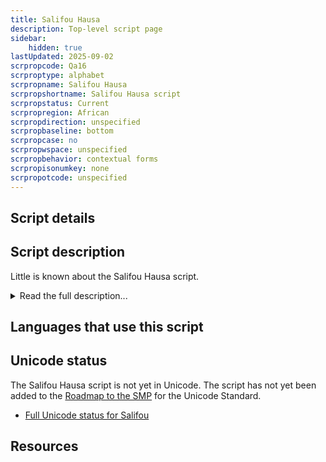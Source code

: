 ```yaml
---
title: Salifou Hausa
description: Top-level script page
sidebar:
    hidden: true
lastUpdated: 2025-09-02
scrpropcode: Qa16
scrproptype: alphabet
scrpropname: Salifou Hausa
scrpropshortname: Salifou Hausa script
scrpropstatus: Current
scrpropregion: African
scrpropdirection: unspecified
scrpropbaseline: bottom
scrpropcase: no
scrpropwspace: unspecified
scrpropbehavior: contextual forms
scrpropisonumkey: none
scrpropotcode: unspecified
---
```



## Script details

<ScriptDetails />

## Script description

Little is known about the Salifou Hausa script.

<details>
<summary>Read the full description...</summary>It may also be known as _Gobiri_. It is thought that there may be people north of Maradi  in Niger who use the Salifou Hausa script for writing the Hausa language. 

_This script is not currently recognized by the [ISO 15924 standard](http://www.unicode.org/iso15924/), but is included in ScriptSource for research purposes. If you have any information on this script, please add the information to this site. Your contributions can be a great help in refining and expanding the ISO 15924 standard. The [Script Encoding Initiative](http://www.linguistics.berkeley.edu/sei/) is working to support the inclusion of this script in the standard, and contributions here will support their efforts._
</details>

## Languages that use this script

<WsList script='Qa16' wsMax='5' />

## Unicode status

The Salifou Hausa script is not yet in Unicode. The script has not yet been added to the [Roadmap to the SMP](http://www.unicode.org/roadmaps/smp/) for the Unicode Standard.

- [Full Unicode status for Salifou](/scrlang/unicode/qa16-unicode)



## Resources

<ScriptResources detailSummary='seemore' />

